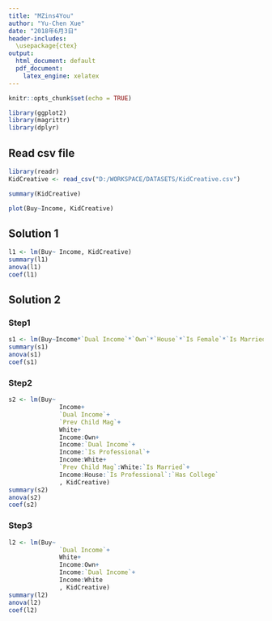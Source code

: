 ```yaml
---
title: "MZins4You"
author: "Yu-Chen Xue"
date: "2018年6月3日"
header-includes:
  \usepackage{ctex}
output:
  html_document: default
  pdf_document:
    latex_engine: xelatex
---
```


```r
knitr::opts_chunk$set(echo = TRUE)
```

```r
library(ggplot2)
library(magrittr)
library(dplyr)
```


## Read csv file
```r
library(readr)
KidCreative <- read_csv("D:/WORKSPACE/DATASETS/KidCreative.csv")
```

```r
summary(KidCreative)
```

```r
plot(Buy~Income, KidCreative)
```

## Solution 1
```r
l1 <- lm(Buy~ Income, KidCreative)
summary(l1)
anova(l1)
coef(l1)
```

## Solution 2
### Step1
```r
s1 <- lm(Buy~Income*`Dual Income`*`Own`*`House`*`Is Female`*`Is Married`*White*`Prev Child Mag`*`Has College`*`Is Professional`, KidCreative)
summary(s1)
anova(s1)
coef(s1)
```

### Step2
```r
s2 <- lm(Buy~
              Income+
              `Dual Income`+
              `Prev Child Mag`+
              White+
              Income:Own+
              Income:`Dual Income`+
              Income:`Is Professional`+
              Income:White+
              `Prev Child Mag`:White:`Is Married`+
              Income:House:`Is Professional`:`Has College`
              , KidCreative)
summary(s2)
anova(s2)
coef(s2)
```

### Step3
```r
l2 <- lm(Buy~
              `Dual Income`+
              White+
              Income:Own+
              Income:`Dual Income`+
              Income:White
              , KidCreative)
summary(l2)
anova(l2)
coef(l2)
```